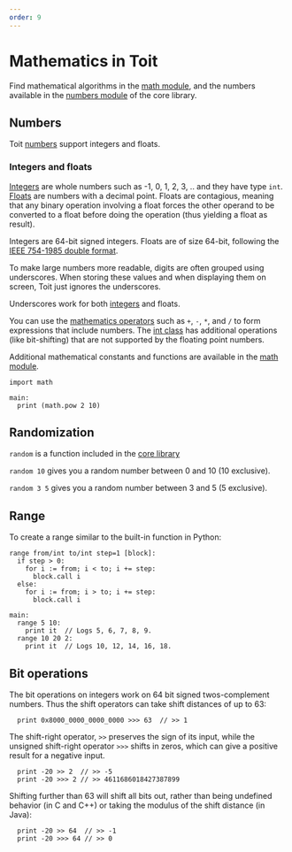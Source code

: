 ```yaml
---
order: 9
---
```


# Mathematics in Toit

Find mathematical algorithms in the [math module](https://libs.toit.io/math/library-summary), and the numbers available in the [numbers module](https://libs.toit.io/core/numbers/library-summary) of the core library.

## Numbers

Toit [numbers](https://libs.toit.io/core/numbers/library-summary) support integers and floats.

### Integers and floats

[Integers](https://libs.toit.io/core/numbers/class-int) are whole numbers such as -1, 0, 1, 2, 3, .. and they have type `int`.
[Floats](https://libs.toit.io/core/numbers/class-float) are numbers with a decimal point. Floats are contagious, meaning that any binary operation involving a float forces the other operand to be converted to a float before doing the operation (thus yielding a float as result).

Integers are 64-bit signed integers.
Floats are of size 64-bit, following the [IEEE 754-1985 double format](https://en.wikipedia.org/wiki/Double-precision_floating-point_format).

To make large numbers more readable, digits are often grouped using underscores.
When storing these values and when displaying them on screen, Toit just ignores the underscores.

Underscores work for both [integers](https://libs.toit.io/core/numbers/class-LargeInteger) and floats.

You can use the [mathematics operators](https://libs.toit.io/core/numbers/class-num) such as `+`, `-`, `*`, and `/` to form expressions that include numbers.
The [int class](https://libs.toit.io/core/numbers/class-int) has additional operations (like bit-shifting) that are not supported by the floating point numbers.

Additional mathematical constants and functions are available in the [math module](https://libs.toit.io/math/library-summary).

```
import math

main:
  print (math.pow 2 10)
```

## Randomization

`random` is a function included in the [core library](https://libs.toit.io/core/utils/library-summary#random(0%2C0%2C0%2C))

`random 10` gives you a random number between 0 and 10 (10 exclusive).

`random 3 5` gives you a random number between 3 and 5 (5 exclusive).

## Range

To create a range similar to the built-in function in Python:

```
range from/int to/int step=1 [block]:
  if step > 0:
    for i := from; i < to; i += step:
      block.call i
  else:
    for i := from; i > to; i += step:
      block.call i

main:
  range 5 10:
    print it  // Logs 5, 6, 7, 8, 9.
  range 10 20 2:
    print it  // Logs 10, 12, 14, 16, 18.
```

## Bit operations

The bit operations on integers work on 64 bit signed twos-complement
numbers.  Thus the shift operators can take shift distances of up to 63:

```
  print 0x8000_0000_0000_0000 >>> 63  // >> 1
```

The shift-right operator, `>>` preserves the sign of its input, while
the unsigned shift-right operator `>>>` shifts in zeros, which can
give a positive result for a negative input.


```
  print -20 >> 2  // >> -5
  print -20 >>> 2 // >> 4611686018427387899
```

Shifting further than 63 will shift all bits out, rather than being
undefined behavior (in C and C++) or taking the modulus of the
shift distance (in Java):

```
  print -20 >> 64  // >> -1
  print -20 >>> 64 // >> 0
```
